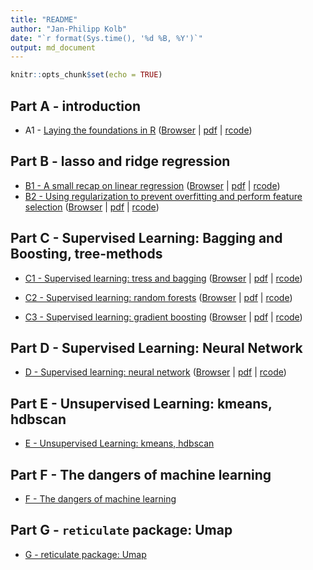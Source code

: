 ```yaml
---
title: "README"
author: "Jan-Philipp Kolb"
date: "`r format(Sys.time(), '%d %B, %Y')`"
output: md_document
---
```


```r
knitr::opts_chunk$set(echo = TRUE)
```

## Part A - introduction

- A1 - [Laying the foundations in R](slides/a1_intro_r.md) ([Browser](slides/a1_intro_r.md) | [pdf](slides/a1_intro_r.pdf) | [rcode](rcode/a1_intro_r.R))

<!--
- [A2 - What is machine learning and why should you care](slides/intro_ml.Rmd)
- [Parallelization](doParallel.Rmd)
-->
## Part B - lasso and ridge regression

- [B1 - A small recap on linear regression](slides/b1_regression.md) ([Browser](slides/b1_regression.md) | [pdf](slides/b1_regression.pdf) | [rcode](rcode/b1_regression.R))
- [B2 - Using regularization to prevent overfitting and perform feature selection](slides/b2_regularization.md) ([Browser](slides/b2_regularization.md) | [pdf](slides/b2_regularization.pdf) | [rcode](rcode/b2_regularization.R))


<!--
- The `glmnet` package
-->


## Part C - Supervised Learning: Bagging and Boosting, tree-methods 

- [C1 - Supervised learning: tress and bagging](slides/c1_trees_bagging.md) ([Browser](slides/c1_trees_bagging.md) | [pdf](slides/c1_trees_bagging.pdf) | [rcode](rcode/c1_trees_bagging.R))

- [C2 - Supervised learning: random forests](slides/c2_random_forests.md) ([Browser](slides/c2_random_forests.md) | [pdf](slides/c2_random_forests.pdf) | [rcode](rcode/c2_random_forests.R))

- [C3 - Supervised learning: gradient boosting](slides/c3_gbm_regression.md) ([Browser](slides/c3_gbm_regression.md) | [pdf](slides/c3_gbm_regression.pdf) | [rcode](rcode/c3_gbm_regression.R))


## Part D - Supervised Learning: Neural Network

- [D - Supervised learning: neural network](slides/d_neuralNetworks.md) ([Browser](slides/d_neuralNetworks.md) | [pdf](slides/d_neuralNetworks.pdf) | [rcode](rcode/d_neuralNetworks.R))

## Part E - Unsupervised Learning: kmeans, hdbscan

- [E - Unsupervised Learning: kmeans, hdbscan](slides/e_Clustering.md)

## Part F - The dangers of machine learning

- [F - The dangers of machine learning](slides/f_dangers_ml.md)

## Part G - `reticulate` package: Umap

- [G - reticulate package: Umap](slides/g_reticulate_umap.md)

<!--
- work with python and R
-->

<!--
## Links

-   [Your First Machine Learning Project in R
    Step-By-Step](https://machinelearningmastery.com/machine-learning-in-r-step-by-step/)

-   chapter about machine learning in [awesome
    R](https://awesome-r.com/)

-   [Shiny App for machine
    learning](https://www.showmeshiny.com/machlearn/)

https://www.r-exercises.com/?s=machine+learning
-->